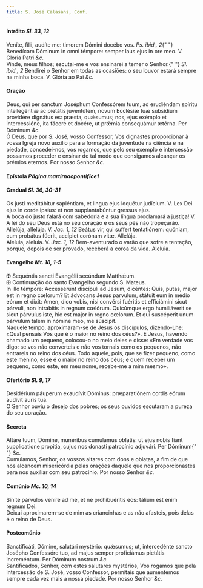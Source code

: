 ```yaml
---
title: S. José Calasans, Conf.
---
```


<h4 class="text-center">
  Intróito <em>Sl. 33, 12</em>
</h4>
<div class="grid grid-cols-2 gap-5">
  <div class="col-6 dropcaps text-justify">
    Veníte, fílii, audíte me: timorem Dómini docébo vos. <em>Ps. ibid., 2</em>{" "}
    Benedícam Dóminum in omni témpore: semper laus ejus in ore meo. V. Gloria
    Patri <em>&c.</em>
  </div>
  <div class="col-6 dropcaps text-justify">
    Vinde, meus filhos; escutai-me e vos ensinarei a temer o Senhor.{" "}
    <em>Sl. ibid., 2</em> Bendirei o Senhor em todas as ocasiões: o seu louvor
    estará sempre na minha boca. V. Glória ao Pai <em>&c.</em>
  </div>
</div>

<h4 class="text-center">Oração</h4>
<div class="grid grid-cols-2 gap-5">
  <div class="col-6 dropcaps text-justify">
    Deus, qui per sanctum Joséphum Confessórem tuum, ad erudiéndam spíritu
    intellegéntiæ ac pietátis juventútem, novum Ecclésiæ tuæ subsídium providére
    dignátus es: præsta, quǽsumus; nos, ejus exémplo et intercessióne, ita
    fácere et docére, ut prǽmia consequámur ætérna. Per Dóminum <em>&c.</em>
  </div>
  <div class="col-6 dropcaps text-justify">
    Ó Deus, que por S. José, vosso Confessor, Vos dignastes proporcionar à vossa
    Igreja novo auxílio para a formação da juventude na ciência e na piedade,
    concedei-nos, vos rogamos, que pelo seu exemplo e intercessão possamos
    proceder e ensinar de tal modo que consigamos alcançar os prémios eternos.
    Por nosso Senhor <em>&c.</em>
  </div>
</div>

<h4 class="text-center">
  Epístola <em>Página martirnaopontifice1</em>
</h4>

<h4 class="text-center">
  Gradual <em>Sl. 36, 30-31</em>
</h4>
<div class="grid grid-cols-2 gap-5">
  <div class="col-6 dropcaps text-justify">
    Os justi meditábitur sapiéntiam, et lingua ejus loquétur judícium. V. Lex
    Dei ejus in corde ipsíus: et non supplantabúntur gressus ejus.
  </div>
  <div class="col-6 dropcaps text-justify">
    A boca do justo falará com sabedoria e a sua língua proclamará a justiça! V.
    A lei do seu Deus está no seu coração e os seus pés não tropeçarão.
  </div>
  <div class="col-6 text-justify">
    Allelúja, allelúja. V. <em>Jac. 1, 12</em> Beátus vir, qui suffert
    tentatiónem: quóniam, cum probátus fúerit, accípiet corónam vitæ. Allelúja.
  </div>
  <div class="col-6 text-justify">
    Aleluia, aleluia. V. <em>Jac. 1, 12</em> Bem-aventurado o varão que sofre a
    tentação, porque, depois de ser provado, receberá a coroa da vida. Aleluia.
  </div>
</div>

<h4 class="text-center">
  Evangelho <em>Mt. 18, 1-5</em>
</h4>
<div class="grid grid-cols-2 gap-5">
  <div class="col-6 text-justify">
    <span class="text-danger">&#10016;</span> Sequéntia sancti Evangélii
    secúndum Matthǽum.
  </div>
  <div class="col-6 text-justify">
    <span class="text-danger">&#10016;</span> Continuação do santo Evangelho
    segundo S. Mateus.
  </div>
  <div class="col-6 dropcaps text-justify">
    In illo témpore: Accessérunt discípuli ad Jesum, dicéntes: Quis, putas,
    major est in regno cœlorum? Et ádvocans Jesus parvulum, státuit eum in médio
    eórum et dixit: Amen, dico vobis, nisi convérsi fuéritis et efficiámini
    sicut párvuli, non intrabitis in regnum cœlórum. Quicúmque ergo humiliáverit
    se sicut párvulus iste, hic est major in regno cœlorum. Et qui suscéperit
    unum párvulum talem in nómine meo, me súscipit.
  </div>
  <div class="col-6 dropcaps text-justify">
    Naquele tempo, aproximaram-se de Jesus os discípulos, dizendo-Lhe: «Qual
    pensais Vós que é o maior no reino dos céus?». E Jesus, havendo chamado um
    pequeno, colocou-o no meio deles e disse: «Em verdade vos digo: se vos não
    converteis e não vos tornais como os pequenos, não entrareis no reino dos
    céus. Todo aquele, pois, que se fizer pequeno, como este menino, esse é o
    maior no reino dos céus; e quem receber um pequeno, como este, em meu nome,
    recebe-me a mim mesmo».
  </div>
</div>

<h4 class="text-center">
  Ofertório <em>Sl. 9, 17</em>
</h4>
<div class="grid grid-cols-2 gap-5">
  <div class="col-6 dropcaps text-justify">
    Desidérium páuperum exaudívit Dóminus: præparatiónem cordis eórum audívit
    auris tua.
  </div>
  <div class="col-6 dropcaps text-justify">
    O Senhor ouviu o desejo dos pobres; os seus ouvidos escutaram a pureza do
    seu coração.
  </div>
</div>

<h4 class="text-center">Secreta</h4>
<div class="grid grid-cols-2 gap-5">
  <div class="col-6 dropcaps text-justify">
    Altáre tuum, Dómine, munéribus cumulamus oblatis: ut ejus nobis fiant
    supplicatione propitia, cujus nos donasti patrocínio adjuvári. Per Dóminum{" "}
    <em>&c.</em>
  </div>
  <div class="col-6 dropcaps text-justify">
    Cumulamos, Senhor, os vossos altares com dons e oblatas, a fim de que nos
    alcancem misericórdia pelas orações daquele que nos proporcionastes para nos
    auxiliar com seu patrocínio. Por nosso Senhor <em>&c.</em>
  </div>
</div>

<h4 class="text-center">
  Comúnio <em>Mc. 10, 14</em>
</h4>
<div class="grid grid-cols-2 gap-5">
  <div class="col-6 dropcaps text-justify">
    Sínite párvulos veníre ad me, et ne prohibuéritis eos: tálium est enim
    regnum Dei.
  </div>
  <div class="col-6 dropcaps text-justify">
    Deixai aproximarem-se de mim as criancinhas e as não afasteis, pois delas é
    o reino de Deus.
  </div>
</div>

<h4 class="text-center">Postcomúnio</h4>
<div class="grid grid-cols-2 gap-5">
  <div class="col-6 dropcaps text-justify">
    Sanctificáti, Dómine, salutári mystério: quǽsumus; ut, intercedénte sancto
    Josépho Confessóre tuo, ad majus semper proficiámus pietátis increméntum.
    Per Dóminum nostrum <em>&c.</em>
  </div>
  <div class="col-6 dropcaps text-justify">
    Santificados, Senhor, com estes salutares mystérios, Vos rogamos que pela
    intercessão de S. José, vosso Confessor, permitais que aumentemos sempre
    cada vez mais a nossa piedade. Por nosso Senhor <em>&c.</em>
  </div>
</div>
